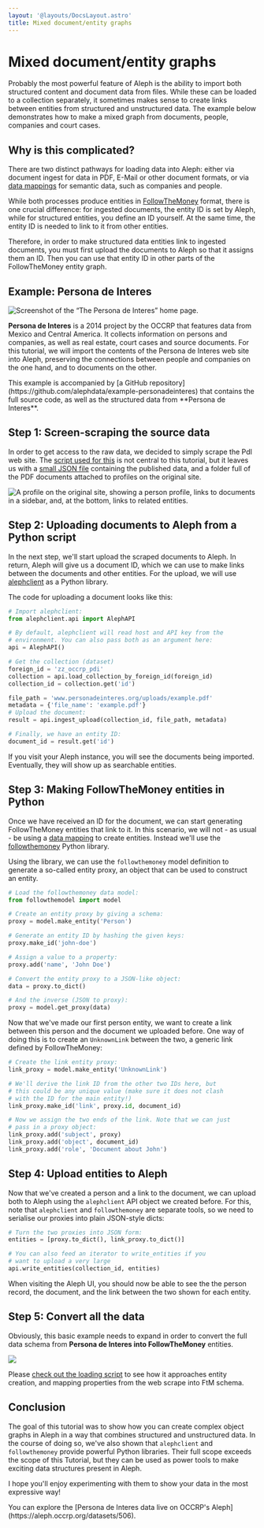 ```yaml
---
layout: '@layouts/DocsLayout.astro'
title: Mixed document/entity graphs
---
```


# Mixed document/entity graphs

Probably the most powerful feature of Aleph is the ability to import both structured content and document data from files. While these can be loaded to a collection separately, it sometimes makes sense to create links between entities from structured and unstructured data. The example below demonstrates how to make a mixed graph from documents, people, companies and court cases.

## Why is this complicated?

There are two distinct pathways for loading data into Aleph: either via document ingest for data in PDF, E-Mail or other document formats, or via [data mappings](/developers/mappings) for semantic data, such as companies and people.

While both processes produce entities in [FollowTheMoney](/developers/followthemoney/) format, there is one crucial difference: for ingested documents, the entity ID is set by Aleph, while for structured entities, you define an ID yourself. At the same time, the entity ID is needed to link to it from other entities.

Therefore, in order to make structured data entities link to ingested documents, you must first upload the documents to Aleph so that it assigns them an ID. Then you can use that entity ID in other parts of the FollowTheMoney entity graph.

## Example: Persona de Interes

<Image
  src="/assets/Screenshot 2020-04-10 at 11.43.09.png"
  alt="Screenshot of the “The Persona de Interes” home page."
/>

**Persona de Interes** is a 2014 project by the OCCRP that features data from Mexico and Central America. It collects information on persons and companies, as well as real estate, court cases and source documents. For this tutorial, we will import the contents of the Persona de Interes web site into Aleph, preserving the connections between people and companies on the one hand, and to documents on the other.

<Callout>
  This example is accompanied by [a GitHub
  repository](https://github.com/alephdata/example-personadeinteres) that
  contains the full source code, as well as the structured data from **Persona
  de Interes**.
</Callout>

## Step 1: Screen-scraping the source data

In order to get access to the raw data, we decided to simply scrape the PdI web site. The [script used for this](https://github.com/alephdata/example-personadeinteres/blob/master/parse.py) is not central to this tutorial, but it leaves us with a [small JSON file](https://github.com/alephdata/example-personadeinteres/blob/master/pdi.json) containing the published data, and a folder full of the PDF documents attached to profiles on the original site.

<Image
  src="/assets/Screenshot 2020-04-10 at 11.49.47.png"
  alt="A profile on the original site, showing a person profile, links to documents in a sidebar, and, at the bottom, links to related entities."
/>

## Step 2: Uploading documents to Aleph from a Python script

In the next step, we'll start upload the scraped documents to Aleph. In return, Aleph will give us a document ID, which we can use to make links between the documents and other entities. For the upload, we will use [alephclient](/developers/alephclient) as a Python library.

The code for uploading a document looks like this:

```python
# Import alephclient:
from alephclient.api import AlephAPI

# By default, alephclient will read host and API key from the
# environment. You can also pass both as an argument here:
api = AlephAPI()

# Get the collection (dataset)
foreign_id = 'zz_occrp_pdi'
collection = api.load_collection_by_foreign_id(foreign_id)
collection_id = collection.get('id')

file_path = 'www.personadeinteres.org/uploads/example.pdf'
metadata = {'file_name': 'example.pdf'}
# Upload the document:
result = api.ingest_upload(collection_id, file_path, metadata)

# Finally, we have an entity ID:
document_id = result.get('id')
```

If you visit your Aleph instance, you will see the documents being imported. Eventually, they will show up as searchable entities.

## Step 3: Making FollowTheMoney entities in Python

Once we have received an ID for the document, we can start generating FollowTheMoney entities that link to it. In this scenario, we will not - as usual - be using a [data mapping](/developers/mappings) to create entities. Instead we'll use the [followthemoney](/developers/followthemoney/ftm) Python library.

Using the library, we can use the `followthemoney` model definition to generate a so-called entity proxy, an object that can be used to construct an entity.

```python
# Load the followthemoney data model:
from followthemodel import model

# Create an entity proxy by giving a schema:
proxy = model.make_entity('Person')

# Generate an entity ID by hashing the given keys:
proxy.make_id('john-doe')

# Assign a value to a property:
proxy.add('name', 'John Doe')

# Convert the entity proxy to a JSON-like object:
data = proxy.to_dict()

# And the inverse (JSON to proxy):
proxy = model.get_proxy(data)
```

Now that we've made our first person entity, we want to create a link between this person and the document we uploaded before. One way of doing this is to create an `UnknownLink` between the two, a generic link defined by FollowTheMoney:

```python
# Create the link entity proxy:
link_proxy = model.make_entity('UnknownLink')

# We'll derive the link ID from the other two IDs here, but
# this could be any unique value (make sure it does not clash
# with the ID for the main entity!)
link_proxy.make_id('link', proxy.id, document_id)

# Now we assign the two ends of the link. Note that we can just
# pass in a proxy object:
link_proxy.add('subject', proxy)
link_proxy.add('object', document_id)
link_proxy.add('role', 'Document about John')
```

## Step 4: Upload entities to Aleph

Now that we've created a person and a link to the document, we can upload both to Aleph using the `alephclient` API object we created before. For this, note that `alephclient` and `followthemoney` are separate tools, so we need to serialise our proxies into plain JSON-style dicts:

```python
# Turn the two proxies into JSON form:
entities = [proxy.to_dict(), link_proxy.to_dict()]

# You can also feed an iterator to write_entities if you
# want to upload a very large
api.write_entities(collection_id, entities)
```

When visiting the Aleph UI, you should now be able to see the the person record, the document, and the link between the two shown for each entity.

## Step 5: Convert all the data

Obviously, this basic example needs to expand in order to convert the full data schema from **Persona de Interes into FollowTheMoney** entities.

<Image src="/assets/13d3b67dea7b2e1ce4e009bf70c2c819.jpg" />

Please [check out the loading script](https://github.com/alephdata/example-personadeinteres/blob/master/load.py) to see how it approaches entity creation, and mapping properties from the web scrape into FtM schema.

## Conclusion

The goal of this tutorial was to show how you can create complex object graphs in Aleph in a way that combines structured and unstructured data. In the course of doing so, we've also shown that `alephclient` and `followthemoney` provide powerful Python libraries. Their full scope exceeds the scope of this Tutorial, but they can be used as power tools to make exciting data structures present in Aleph.

I hope you'll enjoy experimenting with them to show your data in the most expressive way!

<Callout>
  You can explore the [Persona de Interes data live on OCCRP's
  Aleph](https://aleph.occrp.org/datasets/506).
</Callout>
